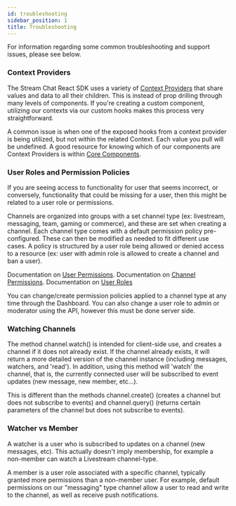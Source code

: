 ```yaml
---
id: troubleshooting
sidebar_position: 1
title: Troubleshooting
---
```


For information regarding some common troubleshooting and support issues, please see below.

### Context Providers

The Stream Chat React SDK uses a variety of [Context Providers](../contexts/chat-context.mdx) that share values and data to all their children. This is instead of prop drilling through many levels of components.
If you're creating a custom component, utilizing our contexts via our custom hooks makes this process very straightforward.

A common issue is when one of the exposed hooks from a context provider is being utilized, but not within the related Context. Each value you pull will be undefined.
A good resource for knowing which of our components are Context Providers is within [Core Components](../core-components/chat.mdx).

### User Roles and Permission Policies

If you are seeing access to functionality for user that seems incorrect, or conversely, functionality that could be missing for a user, then this might be related to a user role or permissions.

Channels are organized into groups with a set channel type (ex: livestream, messaging, team, gaming or commerce), and these are set when creating a channel.
Each channel type comes with a default permission policy pre-configured. These can then be modified as needed to fit different use cases.
A policy is structured by a user role being allowed or denied access to a resource (ex: user with admin role is allowed to create a channel and ban a user).

Documentation on [User Permissions](https://getstream.io/chat/docs/react/chat_permission_policies/?language=js).
Documentation on [Channel Permissions](https://getstream.io/chat/docs/react/channel_permission_policies/?language=js).
Documentation on [User Roles](https://getstream.io/chat/docs/react/channel_user_role/?language=js)

You can change/create permission policies applied to a channel type at any time through the Dashboard. You can also change a user role to admin or moderator using the API, however this must be done server side.

### Watching Channels

The method channel.watch() is intended for client-side use, and creates a channel if it does not already exist. If the channel already exists, it will return a more detailed version of the channel instance (including messages, watchers, and 'read'). In addition, using this method will 'watch' the channel, that is, the currently connected user will be subscribed to event updates (new message, new member, etc...).

This is different than the methods channel.create() (creates a channel but does not subscribe to events) and
channel.query() (returns certain parameters of the channel but does not subscribe to events).

### Watcher vs Member

A watcher is a user who is subscribed to updates on a channel (new messages, etc). This actually doesn't imply membership, for example a non-member can watch a Livestream channel-type.

A member is a user role associated with a specific channel, typically granted more permissions than a non-member user.
For example, default permissions on our "messaging" type channel allow a user to read and write to the channel, as well as receive push notifications.
